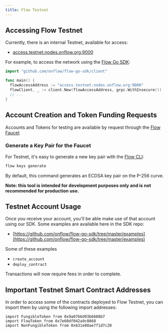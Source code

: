 ```yaml
---
title: Flow Testnet
---
```


## Accessing Flow Testnet

Currently, there is an internal Testnet, available for access:

- [access.testnet.nodes.onflow.org:9000](http://access.devnet.nodes.onflow.org:9000/)

For example, to access the network using the [Flow Go SDK](https://github.com/onflow/flow-go-sdk):

```go
import "github.com/onflow/flow-go-sdk/client"

func main() {
  flowAccessAddress := "access.testnet.nodes.onflow.org:9000"
  flowClient, _ := client.New(flowAccessAddress, grpc.WithInsecure())
  // ...
}
```

## Account Creation and Token Funding Requests

Accounts and Tokens for testing are available by request through the [Flow Faucet](https://testnet-faucet-v2.onflow.org/)

### Generate a Key Pair for the Faucet

For Testnet, it's easy to generate a new key pair with the [Flow CLI](https://github.com/onflow/flow-cli):

```sh
flow keys generate
```

By default, this command generates an ECDSA key pair on the P-256 curve.

**Note: this tool is intended for development purposes only and is not recommended for production use.**

## Testnet Account Usage

Once you receive your account, you'll be able make use of that account using our SDK. Some examples are available here in the SDK repo:

- [https://github.com/onflow/flow-go-sdk/tree/master/examples](https://github.com/onflow/flow-go-sdk/tree/master/examples)

Some of these examples

- `create_account`
- `deploy_contract`

Transactions will now require fees in order to complete.

## Important Testnet Smart Contract Addresses

In order to access some of the contracts deployed to Flow Testnet, you can import them by using the following import addresses:

```cadence
import FungibleToken from 0x9a0766d93b6608b7
import FlowToken from 0x7e60df042a9c0868
import NonFungibleToken from 0x631e88ae7f1d7c20
```
